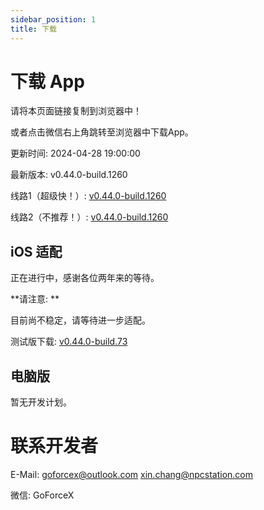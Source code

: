 ```yaml
---
sidebar_position: 1
title: 下载
---
```



# 下载 App

请将本页面链接复制到浏览器中！

或者点击微信右上角跳转至浏览器中下载App。

更新时间: 2024-04-28 19:00:00

最新版本: v0.44.0-build.1260

线路1（超级快！）: [v0.44.0-build.1260](https://app-dist-1307054264.file.myqcloud.com/actions/prescore_flutter/260/apk/app-release-signed.apk)

线路2（不推荐！）: [v0.44.0-build.1260](https://dl.bjbybbs.com/actions/prescore_flutter/260/apk/app-release-signed.apk)

## iOS 适配

正在进行中，感谢各位两年来的等待。

**请注意: **

目前尚不稳定，请等待进一步适配。

测试版下载: [v0.44.0-build.73](https://app-dist-1307054264.file.myqcloud.com/actions/prescore_flutter_ipa/73/PrescoreFlutter.ipa)

## 电脑版

暂无开发计划。

# 联系开发者

E-Mail: [goforcex@outlook.com](mailto:goforcex@outlook.com) [xin.chang@npcstation.com](mailto:xin.chang@npcstation.com)

微信: <Heimu>GoForceX</Heimu>
